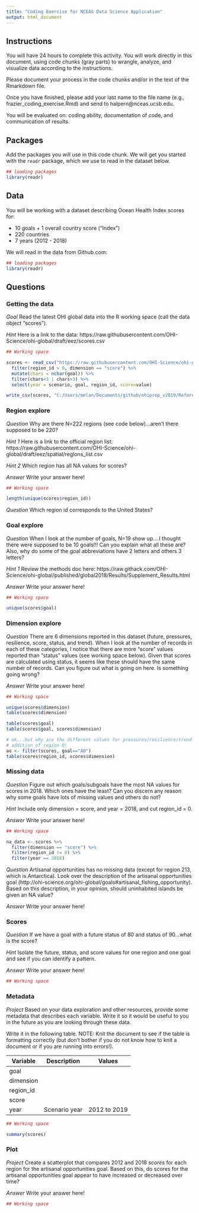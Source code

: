 ```yaml
---
title: "Coding Exercise for NCEAS Data Science Application"
output: html_document
---
```


## Instructions

You will have 24 hours to complete this activity. You will work directly in this document, using code chunks (gray parts) to wrangle, analyze, and visualize data according to the instructions. 

Please document your process in the code chunks and/or in the text of the Rmarkdown file.  

Once you have finished, please add your last name to the file name (e.g., frazier_coding_exercise.Rmd) and send to halpern@nceas.ucsb.edu.  

You will be evaluated on: coding ability, documentation of code, and communication of results.     


## Packages

Add the packages you will use in this code chunk.  We will get you started with the `readr` package, which we use to read in the dataset below.
```r

## loading packages
library(readr)

```



## Data

You will be working with a dataset describing Ocean Health Index scores for:
 
  - 10 goals + 1 overall country score ("Index") 
  - 220 countries
  - 7 years (2012 - 2018)

We will read in the data from Github.com:

```r

## loading packages
library(readr)

```




## Questions

### Getting the data

*Goal* Read the latest OHI global data into the R working space (call the data object "scores").

*Hint* Here is a link to the data: 
https://raw.githubusercontent.com/OHI-Science/ohi-global/draft/eez/scores.csv

```r
## Working space

scores <- read_csv("https://raw.githubusercontent.com/OHI-Science/ohi-global/draft/yearly_results/global2018/OHI_final_formatted_scores_2018-11-28.csv") %>%
  filter(region_id > 0, dimension == "score") %>%
  mutate(chars = nchar(goal)) %>%
  filter(chars<3 | chars>3) %>%
  select(year = scenario, goal, region_id, score=value)

write_csv(scores, "C:/Users/melan/Documents/github/ohiprep_v2019/Reference/Lessons_in_OHI/coding_exercise/scores.csv")

```

### Region explore

*Question* Why are there N=222 regions (see code below)...aren't there supposed to be 220?

*Hint 1* Here is a link to the official region list: https://raw.githubusercontent.com/OHI-Science/ohi-global/draft/eez/spatial/regions_list.csv

*Hint 2* Which region has all NA values for scores?

*Answer* Write your answer here!

```r
## Working space

length(unique(scores$region_id))

```

*Question* Which region id corresponds to the United States?

### Goal explore

*Question * When I look at the number of goals, N=19 show up....I thought there were supposed to be 10 goals!!! Can you explain what all these are? Also, why do some of the goal abbreviations have 2 letters and others 3 letters?  

*Hint 1* Review the methods doc here: https://raw.githack.com/OHI-Science/ohi-global/published/global2018/Results/Supplement_Results.html

*Answer* Write your answer here!

```r
## Working space

unique(scores$goal)

```


### Dimension explore

*Question* There are 6 dimensions reported in this dataset (future, pressures, resilience, score, status, and trend).  When I look at the number of records in each of these categories, I notice that there are more "score" values reported than "status" values (see working space below). Given that scores are calculated using status, it seems like these should have the same number of records. Can you figure out what is going on here. Is something going wrong?  

*Answer* Write your answer here!

```r
## Working space

unique(scores$dimension)
table(scores$dimension)

table(scores$goal)
table(scores$goal, scores$dimension)

# ok...but why are the different values for pressures/resilience/trend and future?
# addition of region 0!
ao <- filter(scores, goal=="AO")
table(scores$region_id, scores$dimension)
```


### Missing data

*Question* Figure out which goals/subgoals have the most NA values for scores in 2018.  Which ones have the least?  Can you discern any reason why some goals have lots of missing values and others do not?

*Hint* Include only dimension = score, and year = 2018, and cut region_id = 0.

*Answer* Write your answer here!

```r
## Working space

na_data <- scores %>% 
  filter(dimension == "score") %>%
  filter(region_id != 0) %>%
  filter(year == 2018)

```

*Question* Artisanal opportunities has no missing data (except for region 213, which is Antarctica).  Look over the description of the artisanal opportunities goal (http://ohi-science.org/ohi-global/goals#artisanal_fishing_opportunity).  Based on this description, in your opinion, should uninhabited islands be given an NA value? 

*Answer* Write your answer here!

### Scores

*Question* If we have a goal with a future status of 80 and status of 90...what is the score?  

*Hint* Isolate the future, status, and score values for one region and one goal and see if you can identify a pattern.

*Answer* Write your answer here!

```r
## Working space


```


### Metadata

*Project* Based on your data exploration and other resources, provide some metadata that describes each variable.  Write it so it would be useful to you in the future as you are looking through these data.

Write it in the following table.  NOTE: Knit the document to see if the table is formatting correctly (but don't bother if you do not know how to knit a document or if you are running into errors!).

Variable   | Description                  | Values
---------- | ---------------------------- | ------------------------------
goal       |                              |
dimension  |                              | 
region_id  |                              | 
score      |                              |          
year       |  Scenario year               | 2012 to 2019 


```r
## Working space

summary(scores)

```


### Plot

*Project* Create a scatterplot that compares 2012 and 2018 *scores* for each region for the artisanal opportunities goal. Based on this, do scores for the artisanal opportunities goal appear to have increased or decreased over time? 

*Answer* Write your answer here!

```r
## Working space



```


